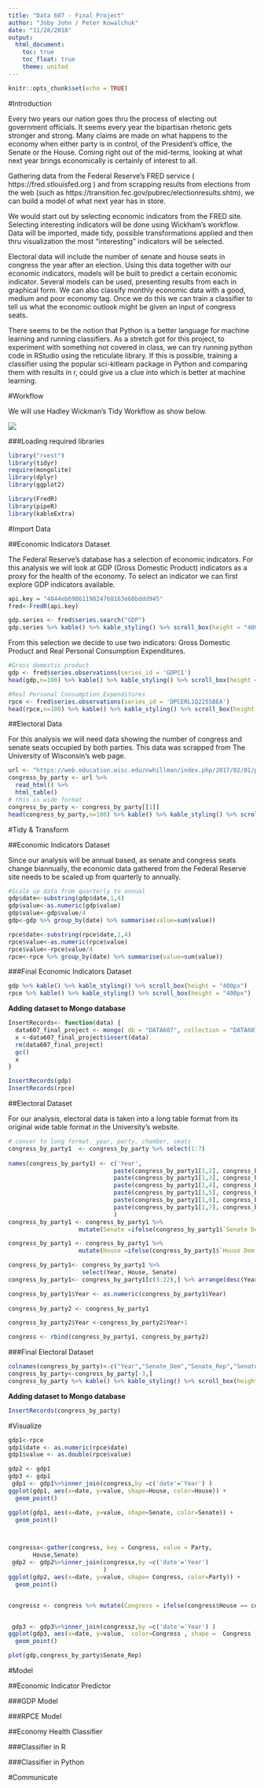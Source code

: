 ```yaml
---
title: "Data 607 - Final Project"
author: "Joby John / Peter Kowalchuk"
date: "11/28/2018"
output:
  html_document:
    toc: true
    toc_float: true
    theme: united
---
```


```r
knitr::opts_chunk$set(echo = TRUE)
```

#Introduction

Every two years our nation goes thru the process of electing out government officials. It seems every year the bipartisan rhetoric gets stronger and strong. Many claims are made on what happens to the economy when either party is in control, of the President’s office, the Senate or the House. Coming right out of the mid-terms, looking at what next year brings economically is certainly of interest to all.

Gathering data from the Federal Reserve’s FRED service ( https://fred.stlouisfed.org ) and from scrapping results from elections from the web (such as https://transition.fec.gov/pubrec/electionresults.shtm), we can build a model of what next year has in store. 

We would start out by selecting economic indicators from the FRED site. Selecting interesting indicators will be done using  Wickham’s  workflow. Data will be imported, made tidy, possible transformations applied and then thru visualization the most “interesting” indicators will be selected.

 Electoral data will include the number of senate and house seats in congress the year after an election. Using this data together with our economic indicators, models will be built to predict a certain economic indicator. Several models can be used, presenting results from each in graphical form. We can also classify monthly economic data with a good, medium and poor economy tag. Once we do this we can train a classifier to tell us what the economic outlook might be given an input of congress seats.

There seems to be the notion that Python is a better language for machine learning and running classifiers. As a stretch got for this project, to experiment with something not covered in class, we can try running python code in RStudio using the reticulate library. If this is possible, training a classifier using the popular sci-kitlearn package in Python and comparing them with results in r, could give us a clue into which is better at machine learning.

#Workflow

We will use Hadley Wickman's Tidy Workflow as show below.

![](TidyWorkflow.png)

###Loading required libraries

```r
library("rvest")
library(tidyr)
require(mongolite)
library(dplyr)
library(ggplot2)

library(FredR)
library(pipeR)
library(kableExtra)
```

#Import Data

##Economic Indicators Dataset

The Federal Reserve's database has a selection of economic indicators. For this analysis we will look at GDP (Gross Domestic Product) indicators as a proxy for the health of the economy. To select an indicator we can first explore GDP indicators available.

```r
api.key = "4844eb6986119824760163e60bddd945"
fred<-FredR(api.key)

gdp.series <- fred$series.search("GDP")
gdp.series %>% kable() %>% kable_styling() %>% scroll_box(height = "400px")
```

From this selection we decide to use two indicators: Gross Domestic Product and Real Personal Consumption Expenditures.

```r
#Gross domestic product
gdp <- fred$series.observations(series_id = 'GDPC1')
head(gdp,n=100) %>% kable() %>% kable_styling() %>% scroll_box(height = "400px")

#Real Personal Consumption Expenditures
rpce <- fred$series.observations(series_id = 'DPCERL1Q225SBEA')
head(rpce,n=100) %>% kable() %>% kable_styling() %>% scroll_box(height = "400px")
```

##Electoral Data

For this analysis we will need data showing the number of congress and senate seats occupied by both parties. This data was scrapped from The University of Wisconsin's web page. 

```r
url <- "https://web.education.wisc.edu/nwhillman/index.php/2017/02/01/party-control-in-congress-and-state-legislatures/"
congress_by_party <- url %>%
  read_html() %>%
  html_table()
# this is wide format . 
congress_by_party <- congress_by_party[[1]]
head(congress_by_party,n=100) %>% kable() %>% kable_styling() %>% scroll_box(height = "400px")
```

#Tidy & Transform

##Economic Indicators Dataset

Since our analysis will be annual based, as senate and congress seats change biannually, the economic data gathered from the Federal Reserve site needs to be scaled up from quarterly to annually.

```r
#Scale up data from quarterly to annual
gdp$date<-substring(gdp$date,1,4)
gdp$value<-as.numeric(gdp$value)
gdp$value<-gdp$value/4
gdp<-gdp %>% group_by(date) %>% summarise(value=sum(value))

rpce$date<-substring(rpce$date,1,4)
rpce$value<-as.numeric(rpce$value)
rpce$value<-rpce$value/4
rpce<-rpce %>% group_by(date) %>% summarise(value=sum(value))
```

###Final Economic Indicators Dataset 

```r
gdp %>% kable() %>% kable_styling() %>% scroll_box(height = "400px")
rpce %>% kable() %>% kable_styling() %>% scroll_box(height = "400px")
```

**Adding dataset to Mongo database**

```r
InsertRecords<- function(data) {
  data607_final_project <- mongo( db = "DATA607", collection = "DATA607_Final_Project")
  x <-data607_final_project$insert(data)
  rm(data607_final_project)
  gc()
  x
}

InsertRecords(gdp)
InsertRecords(rpce)
```

##Electoral Dataset

For our analysis, electoral data is taken into a long table format from its original wide table format in the University's website.

```r
# conver to long format. year, party, chamber, seats
congress_by_party1  <- congress_by_party %>% select(1:7)
 
names(congress_by_party1) <- c('Year',
                              paste(congress_by_party1[1,2], congress_by_party1[2,2]),
                              paste(congress_by_party1[1,3], congress_by_party1[2,3]),
                              paste(congress_by_party1[1,4], congress_by_party1[2,4]),
                              paste(congress_by_party1[1,5], congress_by_party1[2,5]),
                              paste(congress_by_party1[1,6], congress_by_party1[2,6]),
                              paste(congress_by_party1[1,7], congress_by_party1[2,7])
                              )
congress_by_party1 <- congress_by_party1 %>%
                    mutate(Senate =ifelse(congress_by_party1$`Senate Dem` > congress_by_party1$`Senate Rep`, "Dem", ifelse(congress_by_party1$`Senate Dem` == congress_by_party1$`Senate Rep`, 'Hung','Rep')))

congress_by_party1 <- congress_by_party1 %>%
                    mutate(House =ifelse(congress_by_party1$`House Dem` > congress_by_party1$`House Rep`, "Dem", ifelse(congress_by_party1$`House Dem` == congress_by_party1$`House Rep`, 'Hung','Rep')))

congress_by_party1<- congress_by_party1 %>%
                     select(Year, House, Senate)
congress_by_party1<- congress_by_party1[c(3:22),] %>% arrange(desc(Year))

congress_by_party1$Year <- as.numeric(congress_by_party1$Year)
 
congress_by_party2 <- congress_by_party1

congress_by_party2$Year <-congress_by_party2$Year+1

congress <- rbind(congress_by_party1, congress_by_party2)
```

###Final Electoral Dataset

```r
colnames(congress_by_party)<-c("Year","Senate_Dem","Senate_Rep","Senate_Oth","House Dem","House Rep","House Oth","State Legislatures Dem","State Legislatures Rep","State Legislatures Split+NE")
congress_by_party<-congress_by_party[-3,]
congress_by_party %>% kable() %>% kable_styling() %>% scroll_box(height = "400px")
```

**Adding dataset to Mongo database**

```r
InsertRecords(congress_by_party)
```

#Visualize

```r
gdp1<-rpce
gdp1$date <- as.numeric(rpce$date) 
gdp1$value <- as.double(rpce$value)

gdp2 <- gdp1
gdp3 <- gdp1
 gdp1 <- gdp1%>%inner_join(congress,by =c('date'='Year') )
ggplot(gdp1, aes(x=date, y=value, shape=House, color=House)) +
  geom_point()

ggplot(gdp1, aes(x=date, y=value, shape=Senate, color=Senate)) +
  geom_point() 



congressx<-gather(congress, key = Congress, value = Party,
       House,Senate)
 gdp2 <- gdp2%>%inner_join(congressx,by =c('date'='Year') 
                           )
ggplot(gdp2, aes(x=date, y=value, shape= Congress, color=Party)) +
  geom_point()


congressz <- congress %>% mutate(Congress = ifelse(congress$House == congress$Senate, congress$House,'Hung'))


 gdp3 <- gdp3%>%inner_join(congressz,by =c('date'='Year') )
ggplot(gdp3, aes(x=date, y=value,  color=Congress , shape =  Congress )) +
  geom_point()
```


```r
plot(gdp,congress_by_party$Senate_Rep)
```

#Model

##Economic Indicator Predictor

###GDP Model

###RPCE Model

##Economy Health Classifier

###Classifier in R

###Classifier in Python

#Communicate




